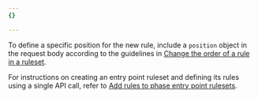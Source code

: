 ```yaml
---
{}

---
```


To define a specific position for the new rule, include a `position` object in the request body according to the guidelines in [Change the order of a rule in a ruleset](/ruleset-engine/rulesets-api/update-rule/#change-the-order-of-a-rule-in-a-ruleset).

For instructions on creating an entry point ruleset and defining its rules using a single API call, refer to [Add rules to phase entry point rulesets](/ruleset-engine/basic-operations/add-rule-phase-rulesets/).

